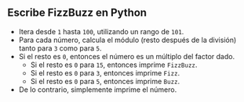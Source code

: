 
## Escribe FizzBuzz en Python

<FizzBuzzRules />

<FizzBuzzCode />

- Itera desde `1` hasta `100`, utilizando un rango de `101`.
- Para cada número, calcula el módulo (resto después de la división) tanto para `3` como para `5`.
- Si el resto es `0`, entonces el número es un múltiplo del factor dado.
  - Si el resto es `0` para `15`, entonces imprime `FizzBuzz`.
  - Si el resto es `0` para `3`, entonces imprime `Fizz`.
  - Si el resto es `0` para `5`, entonces imprime `Buzz`.
- De lo contrario, simplemente imprime el número.